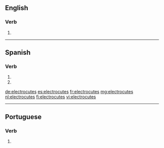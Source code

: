 ==English==

===Verb===
{{head|en|verb form}}

# {{en-third-person singular of|electrocute}}

----

==Spanish==

===Verb===
{{es-verb-form}}

# {{es-verb form of|ending=ar|mood=imperative|sense=negative|pers=2|formal=no|number=singular|electrocutar}}
# {{es-verb form of|ending=ar|mood=subjunctive|tense=present|pers=2|formal=no|number=singular|electrocutar}}

[[de:electrocutes]]
[[es:electrocutes]]
[[fr:electrocutes]]
[[mg:electrocutes]]
[[nl:electrocutes]]
[[fi:electrocutes]]
[[vi:electrocutes]]

----
==Portuguese==

===Verb===
{{pt-verb-form}}
# {{pt-verb-form-of|electrocutar}}
{{rfc-auto}}